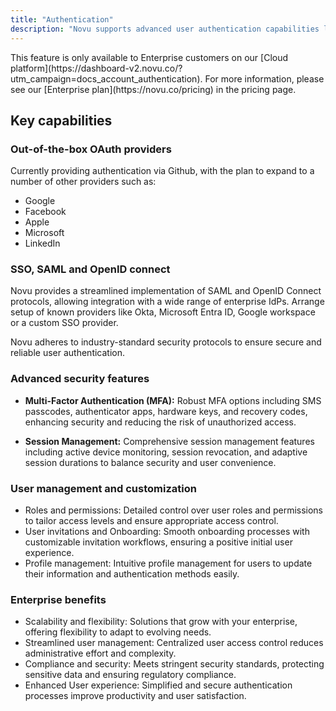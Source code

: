 ```yaml
---
title: "Authentication"
description: "Novu supports advanced user authentication capabilities like OAuth, SSO, MFA and more, providing enterprise customers with a robust, secure, and user-friendly authentication solution."
---
```


<Note>
This feature is only available to Enterprise customers on our [Cloud platform](https://dashboard-v2.novu.co/?utm_campaign=docs_account_authentication). For more information, please see our [Enterprise plan](https://novu.co/pricing) in the pricing page.
</Note>

## Key capabilities

### Out-of-the-box OAuth providers

Currently providing authentication via Github, with the plan to expand to a number of other providers such as:
- Google
- Facebook
- Apple
- Microsoft
- LinkedIn

### SSO, SAML and OpenID connect

Novu provides a streamlined implementation of SAML and OpenID Connect protocols, allowing integration with a wide range of enterprise IdPs. Arrange setup of known providers like Okta, Microsoft Entra ID, Google workspace or a custom SSO provider. 

Novu adheres to industry-standard security protocols to ensure secure and reliable user authentication.

### Advanced security features

- **Multi-Factor Authentication (MFA):** Robust MFA options including SMS passcodes, authenticator apps, hardware keys, and recovery codes, enhancing security and reducing the risk of unauthorized access.

- **Session Management:** Comprehensive session management features including active device monitoring, session revocation, and adaptive session durations to balance security and user convenience.

### User management and customization

- Roles and permissions: Detailed control over user roles and permissions to tailor access levels and ensure appropriate access control.
- User invitations and Onboarding: Smooth onboarding processes with customizable invitation workflows, ensuring a positive initial user experience.
- Profile management: Intuitive profile management for users to update their information and authentication methods easily.

### Enterprise benefits

- Scalability and flexibility: Solutions that grow with your enterprise, offering flexibility to adapt to evolving needs.
- Streamlined user management: Centralized user access control reduces administrative effort and complexity.
- Compliance and security: Meets stringent security standards, protecting sensitive data and ensuring regulatory compliance.
- Enhanced User experience: Simplified and secure authentication processes improve productivity and user satisfaction.

